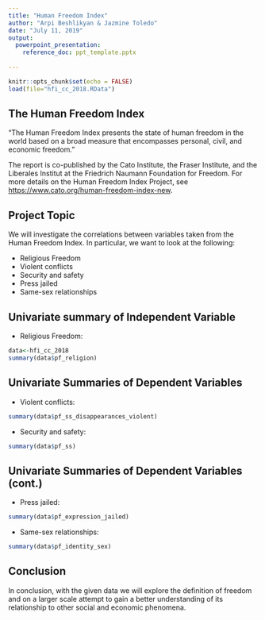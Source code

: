 ```yaml
---
title: "Human Freedom Index"
author: "Arpi Beshlikyan & Jazmine Toledo"
date: "July 11, 2019"
output: 
  powerpoint_presentation:
    reference_doc: ppt_template.pptx
    
---
```


```r
knitr::opts_chunk$set(echo = FALSE)
load(file="hfi_cc_2018.RData")
```

## The Human Freedom Index 
"The Human Freedom Index presents the state of human freedom in the world based on a broad measure that encompasses personal, civil, and economic freedom."

The report is co-published by the Cato Institute, the Fraser Institute, and the Liberales Institut at the Friedrich Naumann Foundation for Freedom.
For more details on the Human Freedom Index Project, see <https://www.cato.org/human-freedom-index-new>.

## Project Topic
We will investigate the correlations between variables taken from the Human Freedom Index. In particular, we want to look at the following:

- Religious Freedom
- Violent conflicts
- Security and safety
- Press jailed
- Same-sex relationships

## Univariate summary of Independent Variable
- Religious Freedom:
```r
data<-hfi_cc_2018
summary(data$pf_religion)
```

## Univariate Summaries of Dependent Variables
- Violent conflicts:
```r
summary(data$pf_ss_disappearances_violent)
```

- Security and safety:
```r
summary(data$pf_ss)
```

## Univariate Summaries of Dependent Variables (cont.)
- Press jailed:
```r
summary(data$pf_expression_jailed)
```
- Same-sex relationships:
```r
summary(data$pf_identity_sex)
```

## Conclusion

In conclusion, with the given data we will explore the definition of freedom and on a larger scale attempt to gain a better understanding of its relationship to other social and economic phenomena. 


